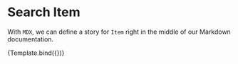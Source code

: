 <!-- index.stories.mdx -->



<Meta title="Components/Item" component={Item} />


# Search Item

With `MDX`, we can define a story for `Item` right in the middle of our
Markdown documentation.

<Canvas>
  <Story 
    name="Default"
    args={{ 
      label: 'Default story',
      id:'http://id.com/1'
    }}>
    {Template.bind({})}
   </Story>
</Canvas>